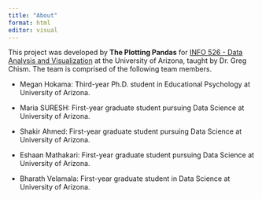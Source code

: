 ```yaml
---
title: "About"
format: html
editor: visual
---
```


This project was developed by **The Plotting Pandas** for [INFO 526 - Data Analysis and Visualization](https://datavizaz.org/) at the University of Arizona, taught by Dr. Greg Chism. The team is comprised of the following team members.

-   Megan Hokama: Third-year Ph.D. student in Educational Psychology at University of Arizona.

-   Maria SURESH: First-year graduate student pursuing Data Science at University of Arizona.

-   Shakir Ahmed: First-year graduate student pursuing Data Science at University of Arizona.

-   Eshaan Mathakari: First-year graduate student pursuing Data Science at University of Arizona.

-   Bharath Velamala: First-year graduate student in Data Science at University of Arizona.
